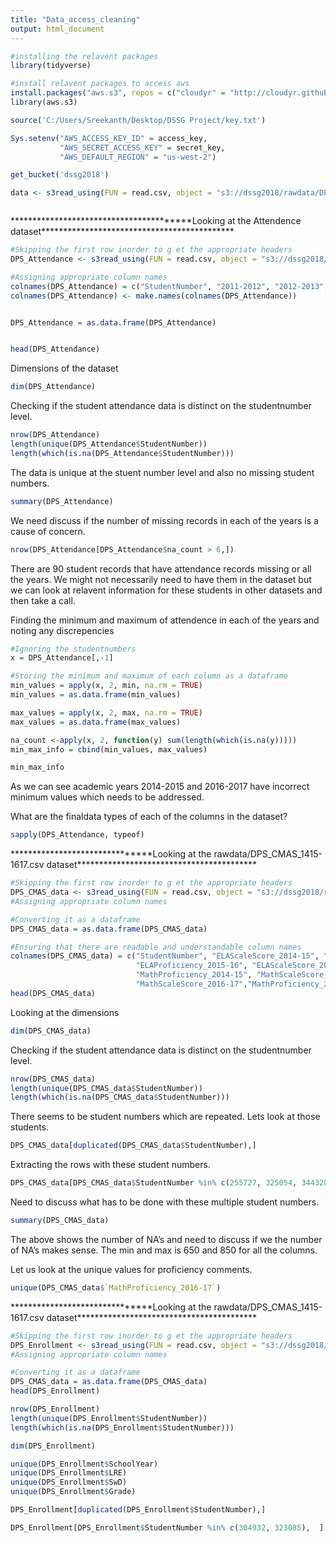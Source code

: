```yaml
---
title: "Data_access_cleaning"
output: html_document
---
```


```r
#installing the relavent packages
library(tidyverse)

#install relavent packages to access aws
install.packages("aws.s3", repos = c("cloudyr" = "http://cloudyr.github.io/drat"))
library(aws.s3)

source('C:/Users/Sreekanth/Desktop/DSSG Project/key.txt')

Sys.setenv("AWS_ACCESS_KEY_ID" = access_key,
           "AWS_SECRET_ACCESS_KEY" = secret_key,
           "AWS_DEFAULT_REGION" = "us-west-2")

get_bucket('dssg2018')

data <- s3read_using(FUN = read.csv, object = "s3://dssg2018/rawdata/DPS_Choice_1314-1718.csv")



```




****************************************Looking at the Attendence dataset********************************************

```r

#Skipping the first row inorder to g et the appropriate headers
DPS_Attendance <- s3read_using(FUN = read.csv, object = "s3://dssg2018/rawdata/DPS_Attendance_1112-1718.csv", skip = 1, na.strings = "") 

#Assigning appropriate column names
colnames(DPS_Attendance) = c("StudentNumber", "2011-2012", "2012-2013", "2013-2014", "2014-2015", "2015-2016", "2016-2017", "2017-2018")
colnames(DPS_Attendance) <- make.names(colnames(DPS_Attendance))


DPS_Attendance = as.data.frame(DPS_Attendance)


head(DPS_Attendance)
```

Dimensions of the dataset
```r
dim(DPS_Attendance)
```


Checking if the student attendance data is distinct on the studentnumber level.
```r
nrow(DPS_Attendance)
length(unique(DPS_Attendance$StudentNumber))
length(which(is.na(DPS_Attendance$StudentNumber)))

```

The data is unique at the stuent number level and also no missing student numbers. 
```r
summary(DPS_Attendance)
```

We need discuss if the number of missing records in each of the years is a cause of concern. 

```r
nrow(DPS_Attendance[DPS_Attendance$na_count > 6,])
```
There are 90 student records that have attendance records missing or all the years. We might not necessarily need to have them in the dataset but we can look at relavent information for these students in other datasets and then take a call. 

Finding the minimum and maximum of attendence in each of the years and noting any discrepencies
```r

#Ignoring the studentnumbers
x = DPS_Attendance[,-1]

#Storing the minimum and maximum of each column as a dataframe
min_values = apply(x, 2, min, na.rm = TRUE)
min_values = as.data.frame(min_values)

max_values = apply(x, 2, max, na.rm = TRUE)
max_values = as.data.frame(max_values)

na_count <-apply(x, 2, function(y) sum(length(which(is.na(y)))))
min_max_info = cbind(min_values, max_values)

min_max_info
```
As we can see academic years 2014-2015 and 2016-2017 have incorrect minimum values which needs to be addressed.

What are the finaldata types of each of the columns in the dataset?
```r

sapply(DPS_Attendance, typeof)

```

*******************************Looking at the rawdata/DPS_CMAS_1415-1617.csv dataset*****************************************

```r
#Skipping the first row inorder to g et the appropriate headers
DPS_CMAS_data <- s3read_using(FUN = read.csv, object = "s3://dssg2018/rawdata/DPS_CMAS_1415-1617.csv", skip = 2, na.strings = "")
#Assigning appropriate column names

#Converting it as a dataframe
DPS_CMAS_data = as.data.frame(DPS_CMAS_data)

#Ensuring that there are readable and understandable column names
colnames(DPS_CMAS_data) = c("StudentNumber", "ELAScaleScore_2014-15", "ELAProficiency_2014-15", "ELAScaleScore_2015-16",
                            "ELAProficiency_2015-16", "ELAScaleScore_2016-17", "ELAProficiency_2016-17",  "MathScaleScore_2014-15",
                            "MathProficiency_2014-15", "MathScaleScore_2015-16", "MathProficiency_2015-16",
                            "MathScaleScore_2016-17","MathProficiency_2016-17")
head(DPS_CMAS_data)
```

Looking at the dimensions
```r
dim(DPS_CMAS_data)
```

Checking if the student attendance data is distinct on the studentnumber level.
```r
nrow(DPS_CMAS_data)
length(unique(DPS_CMAS_data$StudentNumber))
length(which(is.na(DPS_CMAS_data$StudentNumber)))

```
There seems to be student numbers which are repeated. Lets look at those students.
```r
DPS_CMAS_data[duplicated(DPS_CMAS_data$StudentNumber),]
```
Extracting the rows with these student numbers.
```r
DPS_CMAS_data[DPS_CMAS_data$StudentNumber %in% c(255727, 325054, 344328, 377188,451556),  ]
```

Need to discuss what has to be done with these multiple student numbers.
```r
summary(DPS_CMAS_data)
```

The above shows the number of NA's and need to discuss if we the number of NA's makes sense. The min and max is 650 and 850 for all the columns. 

Let us look at the unique values for proficiency comments.
```r
unique(DPS_CMAS_data$`MathProficiency_2016-17`)
```


*******************************Looking at the rawdata/DPS_CMAS_1415-1617.csv dataset*****************************************

```r
#Skipping the first row inorder to g et the appropriate headers
DPS_Enrollment <- s3read_using(FUN = read.csv, object = "s3://dssg2018/rawdata/DPS_Enrollment_1112-1718.csv", na.strings = "")
#Assigning appropriate column names

#Converting it as a dataframe
DPS_CMAS_data = as.data.frame(DPS_CMAS_data)
head(DPS_Enrollment)
```

```r
nrow(DPS_Enrollment)
length(unique(DPS_Enrollment$StudentNumber))
length(which(is.na(DPS_Enrollment$StudentNumber)))
```
```r
dim(DPS_Enrollment)
```
```r
unique(DPS_Enrollment$SchoolYear)
unique(DPS_Enrollment$LRE)
unique(DPS_Enrollment$SwD)
unique(DPS_Enrollment$Grade)
```
```r
DPS_Enrollment[duplicated(DPS_Enrollment$StudentNumber),]
```

```r
DPS_Enrollment[DPS_Enrollment$StudentNumber %in% c(304932, 323085),  ]
```

